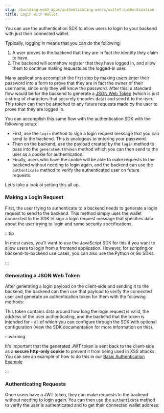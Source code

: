 ```yaml
---
slug: /building-web3-apps/authenticating-users/wallet-authentication
title: Login with Wallet
---
```



You can use the authentication SDK to allow users to login to your backend with just their connected wallet.

Typically, logging in means that you can do the following:

1. A user proves to the backend that they are in fact the identity they claim to have.
2. The backend will somehow register that they have logged in, and allow them to continue making requests as the logged-in user.

Many applications accomplish the first step by making users enter their password into a form to prove that they are in fact the owner of their username, since only they will know the password. After this, a standard flow would be for the
backend to generate a [JSON Web Token](https://jwt.io) (which is just a string of characters that securely encodes data) and send it to the user. This token can then be attached to any future requests made by the user to prove that they are logged in.

You can accomplish this same flow with the authentication SDK with the following setup:

- First, use the `login` method to sign a login request message that you can send to the backend. This is analogous to entering your password.
- Then on the backend, use the payload created by the `login` method to pass into the `generateAuthToken` method which you can then send to the user as a cookie for authentication.
- Finally, users who have the cookie will be able to make requests to the backend without needing to login again, and the backend can use the `authenticate` method to verify the authenticated user on future requests.

Let's take a look at setting this all up.

### Making a Login Request

First, the user trying to authenticate to a backend needs to generate a login request to send to the backend. This method simply uses the wallet connected to the SDK to sign a login request message that specifies data about the user trying to login and some security specifications.

:::tip

In most cases, you'll want to use the JavaScript SDK for this if you want to allow users to login from a frontend application. However, for scripting or backend-to-backend use cases, you can also use the Python or Go SDKs.

:::

<ThirdwebCodeSnippet contract="WalletAuthenticator" name="login" />

### Generating a JSON Web Token

After generating a login payload on the client-side and sending it to the backend, the backend can then use that payload to verify the connected user and generate an authentication token for them with the following methods:

<ThirdwebCodeSnippet contract="WalletAuthenticator" name="generateAuthToken" />

This token contains data around how long the login request is valid, the address of the user authenticating, and the backend that the token is intended for - all of which you can configure through the SDK with optional configuration (view the SDK documentation for more information on this).

:::warning

It's important that the generated JWT token is sent back to the client-side as a **secure http-only cookie** to prevent it from being used in XSS attacks. You can see an example of how to do this in our [Basic Authentication Example](https://github.com/thirdweb-example/login-with-wallet/blob/2ecbf412fdb9888a1f3027ba6ff737b735e8cfb3/pages/api/login.tsx#L37).

:::

### Authenticating Requests

Once users have a JWT token, they can make requests to the backend without needing to login again. You can then use the `authenticate` method to verify the user is authenticated and to get their connected wallet address:

<ThirdwebCodeSnippet contract="WalletAuthenticator" name="authenticate" />
